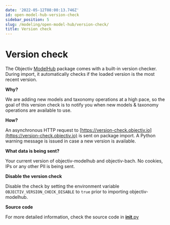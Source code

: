 ```yaml
---
date: '2022-05-12T08:00:13.746Z'
id: open-model-hub-version-check
sidebar_position: 5
slug: /modeling/open-model-hub/version-check/
title: Version check
---
```


# Version check

The Objectiv [ModelHub](/modeling/open-model-hub/api-reference/ModelHub/index.mdx) package comes with a built-in version checker.
During import, it automatically checks if the loaded version is the most recent version.

**Why?**

We are adding new models and taxonomy operations at a high pace, so the goal of this version check is to
notify you when new models & taxonomy operations are available to use.

**How?**

An asynchronous HTTP request to [https://version-check.objectiv.io](https://version-check.objectiv.io) is sent on package import. A Python warning
message is issued in case a new version is available.

**What data is being sent?**

Your current version of objectiv-modelhub and objectiv-bach. No cookies, IPs or any other PII is being sent.

**Disable the version check**

Disable the check by setting the environment variable `OBJECTIV_VERSION_CHECK_DISABLE` to `true` prior to
importing objectiv-modelhub.

**Source code**

For more detailed information, check the source code in
[__init__.py](https://github.com/objectiv/objectiv-analytics/blob/main/modelhub/modelhub/__init__.py)
